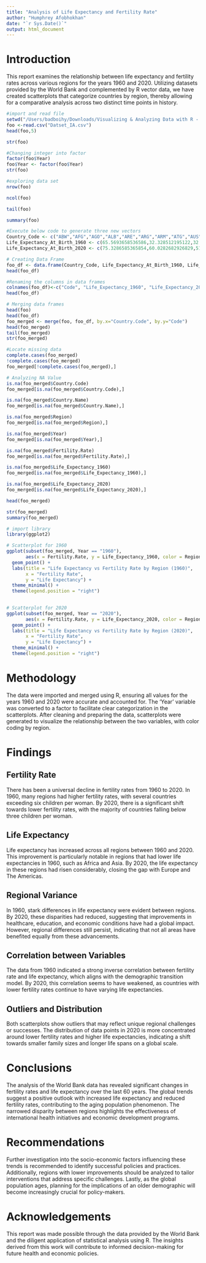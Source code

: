 ```yaml
---
title: "Analysis of Life Expectancy and Fertility Rate"
author: "Humphrey Afobhokhan"
date: "`r Sys.Date()`"
output: html_document
---
```


# Introduction 
  
  This report examines the relationship between life expectancy and fertility rates across various regions for the years 1960 and 2020. Utilizing datasets provided by the World Bank and complemented by R vector data, we have created scatterplots that categorize countries by region, thereby allowing for a comparative analysis across two distinct time points in history.

 
```r
#import and read file
setwd("/Users/badboihy/Downloads/Visualizing & Analyzing Data with R - Methods & Tools/Assignments")
foo <-read.csv("Datset_IA.csv")
head(foo,5)

```

```r
str(foo)
```

```r
#Changing integer into factor
factor(foo$Year)
foo$Year <- factor(foo$Year)
str(foo)
```

```r
#exploring data set
nrow(foo)
```

```r
ncol(foo)
```

```r
tail(foo)
```

```r
summary(foo)
```
```r

#Execute below code to generate three new vectors
Country_Code <- c("ABW","AFG","AGO","ALB","ARE","ARG","ARM","ATG","AUS","AUT","AZE","BDI","BEL","BEN","BFA","BGD","BGR","BHR","BHS","BIH","BLR","BLZ","BOL","BRA","BRB","BRN","BTN","BWA","CAF","CAN","CHE","CHL","CHN","CIV","CMR","COG","COL","COM","CPV","CRI","CUB","CYP","CZE","DEU","DJI","DNK","DOM","DZA","ECU","EGY","ERI","ESP","EST","ETH","FIN","FJI","FRA","FSM","GAB","GBR","GEO","GHA","GIN","GMB","GNB","GNQ","GRC","GRD","GTM","GUM","GUY","HKG","HND","HRV","HTI","HUN","IDN","IND","IRL","IRN","IRQ","ISL","ITA","JAM","JOR","JPN","KAZ","KEN","KGZ","KHM","KIR","KOR","KWT","LAO","LBN","LBR","LBY","LCA","LKA","LSO","LTU","LUX","LVA","MAC","MAR","MDA","MDG","MDV","MEX","MKD","MLI","MLT","MMR","MNE","MNG","MOZ","MRT","MUS","MWI","MYS","NAM","NCL","NER","NGA","NIC","NLD","NOR","NPL","NZL","OMN","PAK","PAN","PER","PHL","PNG","POL","PRI","PRT","PRY","PYF","QAT","ROU","RUS","RWA","SAU","SDN","SEN","SGP","SLB","SLE","SLV","SOM","SSD","STP","SUR","SVK","SVN","SWE","SWZ","SYR","TCD","TGO","THA","TJK","TKM","TLS","TON","TTO","TUN","TUR","TZA","UGA","UKR","URY","USA","UZB","VCT","VEN","VIR","VNM","VUT","WSM","YEM","ZAF","COD","ZMB","ZWE")
Life_Expectancy_At_Birth_1960 <- c(65.5693658536586,32.328512195122,32.9848292682927,62.2543658536585,52.2432195121951,65.2155365853659,65.8634634146342,61.7827317073171,70.8170731707317,68.5856097560976,60.836243902439,41.2360487804878,69.7019512195122,37.2782682926829,34.4779024390244,45.8293170731707,69.2475609756098,52.0893658536585,62.7290487804878,60.2762195121951,67.7080975609756,59.9613658536585,42.1183170731707,54.2054634146342,60.7380487804878,62.5003658536585,32.3593658536585,50.5477317073171,36.4826341463415,71.1331707317073,71.3134146341463,57.4582926829268,43.4658048780488,36.8724146341463,41.523756097561,48.5816341463415,56.716756097561,41.4424390243903,48.8564146341463,60.5761951219512,63.9046585365854,69.5939268292683,70.3487804878049,69.3129512195122,44.0212682926829,72.1765853658537,51.8452682926829,46.1351219512195,53.215,48.0137073170732,37.3629024390244,69.1092682926829,67.9059756097561,38.4057073170732,68.819756097561,55.9584878048781,69.8682926829268,57.5865853658537,39.5701219512195,71.1268292682927,63.4318536585366,45.8314634146342,34.8863902439024,32.0422195121951,37.8404390243902,36.7330487804878,68.1639024390244,59.8159268292683,45.5316341463415,61.2263414634146,60.2787317073171,66.9997073170732,46.2883170731707,64.6086585365854,42.1000975609756,68.0031707317073,48.6403170731707,41.1719512195122,69.691756097561,44.945512195122,48.0306829268293,73.4286585365854,69.1239024390244,64.1918292682927,52.6852682926829,67.6660975609756,58.3675853658537,46.3624146341463,56.1280731707317,41.2320243902439,49.2159756097561,53.0013170731707,60.3479512195122,43.2044634146342,63.2801219512195,34.7831707317073,42.6411951219512,57.303756097561,59.7471463414634,46.5107073170732,69.8473170731707,68.4463902439024,69.7868292682927,64.6609268292683,48.4466341463415,61.8127804878049,39.9746829268293,37.2686341463415,57.0656341463415,60.6228048780488,28.2116097560976,67.6017804878049,42.7363902439024,63.7056097560976,48.3688048780488,35.0037073170732,43.4830975609756,58.7452195121951,37.7736341463415,59.4753414634146,46.8803902439024,58.6390243902439,35.5150487804878,37.1829512195122,46.9988292682927,73.3926829268293,73.549756097561,35.1708292682927,71.2365853658537,42.6670731707317,45.2904634146342,60.8817073170732,47.6915853658537,57.8119268292683,38.462243902439,67.6804878048781,68.7196097560976,62.8089268292683,63.7937073170732,56.3570487804878,61.2060731707317,65.6424390243903,66.0552926829268,42.2492926829268,45.6662682926829,48.1876341463415,38.206,65.6598292682927,49.3817073170732,30.3315365853659,49.9479268292683,36.9658780487805,31.6767073170732,50.4513658536585,59.6801219512195,69.9759268292683,68.9780487804878,73.0056097560976,44.2337804878049,52.768243902439,38.0161219512195,40.2728292682927,54.6993170731707,56.1535365853659,54.4586829268293,33.7271219512195,61.3645365853659,62.6575853658537,42.009756097561,45.3844146341463,43.6538780487805,43.9835609756098,68.2995365853659,67.8963902439025,69.7707317073171,58.8855365853659,57.7238780487805,59.2851219512195,63.7302195121951,59.0670243902439,46.4874878048781,49.969512195122,34.3638048780488,49.0362926829268,41.0180487804878,45.1098048780488,51.5424634146342)
Life_Expectancy_At_Birth_2020 <- c(75.3286585365854,60.0282682926829,51.8661707317073,77.537243902439,77.1956341463415,75.9860975609756,74.5613658536585,75.7786585365854,82.1975609756098,80.890243902439,70.6931463414634,56.2516097560976,80.3853658536585,59.3120243902439,58.2406341463415,71.245243902439,74.4658536585366,76.5459512195122,75.0735365853659,76.2769268292683,72.4707317073171,69.9820487804878,67.9134390243903,74.1224390243903,75.3339512195122,78.5466585365854,69.1029268292683,64.3608048780488,49.8798780487805,81.4011219512195,82.7487804878049,81.1979268292683,75.3530243902439,51.2084634146342,55.0418048780488,61.6663902439024,73.8097317073171,62.9321707317073,72.9723658536585,79.2252195121951,79.2563902439025,79.9497804878049,78.2780487804878,81.0439024390244,61.6864634146342,80.3024390243903,73.3199024390244,74.5689512195122,75.648512195122,70.9257804878049,63.1778780487805,82.4268292682927,76.4243902439025,63.4421951219512,80.8317073170732,69.9179268292683,81.9682926829268,68.9733902439024,63.8435853658537,80.9560975609756,74.079512195122,61.1420731707317,58.216487804878,59.9992682926829,54.8384146341464,57.2908292682927,80.6341463414634,73.1935609756098,71.4863902439024,78.872512195122,66.3100243902439,83.8317073170732,72.9428536585366,77.1268292682927,62.4011463414634,75.2682926829268,68.7046097560976,67.6604146341463,81.0439024390244,75.1259756097561,69.4716829268293,83.1170731707317,82.290243902439,73.4689268292683,73.9014146341463,83.3319512195122,70.45,60.9537804878049,70.2024390243902,67.7720487804878,65.7665853658537,81.459756097561,74.462756097561,65.687243902439,80.1288780487805,60.5203902439024,71.6576829268293,74.9127073170732,74.2402926829268,49.3314634146342,74.1634146341464,81.7975609756098,73.9804878048781,80.3391463414634,73.7090487804878,68.811512195122,64.6739024390244,76.6026097560976,76.5326585365854,75.1870487804878,57.5351951219512,80.7463414634146,65.6540975609756,74.7583658536585,69.0618048780488,54.641512195122,62.8027073170732,74.46,61.466,74.567512195122,64.3438780487805,77.1219512195122,60.8281463414634,52.4421463414634,74.514756097561,81.1048780487805,81.4512195121951,69.222,81.4073170731707,76.8410487804878,65.9636829268293,77.4192195121951,74.2838536585366,68.1315609756097,62.4491707317073,76.8487804878049,78.7111951219512,80.3731707317073,72.7991707317073,76.3340731707317,78.4184878048781,74.4634146341463,71.0731707317073,63.3948292682927,74.1776341463415,63.1670487804878,65.878756097561,82.3463414634146,67.7189268292683,50.3631219512195,72.4981463414634,55.0230243902439,55.2209024390244,66.259512195122,70.99,76.2609756097561,80.2780487804878,81.7048780487805,48.9379268292683,74.7157804878049,51.1914878048781,59.1323658536585,74.2469268292683,69.4001707317073,65.4565609756098,67.5223658536585,72.6403414634147,70.3052926829268,73.6463414634147,75.1759512195122,64.2918292682927,57.7676829268293,71.159512195122,76.8361951219512,78.8414634146341,68.2275853658537,72.8108780487805,74.0744146341464,79.6243902439024,75.756487804878,71.669243902439,73.2503902439024,63.583512195122,56.7365853658537,58.2719268292683,59.2373658536585,55.633)

```



```r
# Creating Data Frame
foo_df <- data.frame(Country_Code, Life_Expectancy_At_Birth_1960, Life_Expectancy_At_Birth_2020)
head(foo_df)
```

```r
#Renaming the columns in data frames
colnames(foo_df)<-c("Code", "Life_Expectancy_1960", "Life_Expectancy_2020")
head(foo_df)
```

```r
# Merging data frames
head(foo)
head(foo_df)
foo_merged <- merge(foo, foo_df, by.x="Country.Code", by.y="Code")
head(foo_merged)
tail(foo_merged)
str(foo_merged)
```

```r
#Locate missing data
complete.cases(foo_merged)
!complete.cases(foo_merged)
foo_merged[!complete.cases(foo_merged),]
```

```r
# Analyzing NA Value
is.na(foo_merged$Country.Code)
foo_merged[is.na(foo_merged$Country.Code),]

is.na(foo_merged$Country.Name)
foo_merged[is.na(foo_merged$Country.Name),]

is.na(foo_merged$Region)
foo_merged[is.na(foo_merged$Region),]

is.na(foo_merged$Year)
foo_merged[is.na(foo_merged$Year),]

is.na(foo_merged$Fertility.Rate)
foo_merged[is.na(foo_merged$Fertility.Rate),]

is.na(foo_merged$Life_Expectancy_1960)
foo_merged[is.na(foo_merged$Life_Expectancy_1960),]

is.na(foo_merged$Life_Expectancy_2020)
foo_merged[is.na(foo_merged$Life_Expectancy_2020),]
```

```r
head(foo_merged)
```

```r
str(foo_merged)
summary(foo_merged)
```


```r
# import library
library(ggplot2)

# Scatterplot for 1960
ggplot(subset(foo_merged, Year == "1960"), 
       aes(x = Fertility.Rate, y = Life_Expectancy_1960, color = Region)) +
  geom_point() +
  labs(title = "Life Expectancy vs Fertility Rate by Region (1960)",
       x = "Fertility Rate",
       y = "Life Expectancy") +
  theme_minimal() +
  theme(legend.position = "right")
  
```

```r
# Scatterplot for 2020
ggplot(subset(foo_merged, Year == "2020"), 
       aes(x = Fertility.Rate, y = Life_Expectancy_2020, color = Region)) +
  geom_point() +
  labs(title = "Life Expectancy vs Fertility Rate by Region (2020)",
       x = "Fertility Rate",
       y = "Life Expectancy") +
  theme_minimal() +
  theme(legend.position = "right")
```


# Methodology

The data were imported and merged using R, ensuring all values for the years 1960 and 2020 were accurate and accounted for. The 'Year' variable was converted to a factor to facilitate clear categorization in the scatterplots. After cleaning and preparing the data, scatterplots were generated to visualize the relationship between the two variables, with color coding by region.

# Findings

## Fertility Rate

There has been a universal decline in fertility rates from 1960 to 2020. In 1960, many regions had higher fertility rates, with several countries exceeding six children per woman. By 2020, there is a significant shift towards lower fertility rates, with the majority of countries falling below three children per woman.

## Life Expectancy

Life expectancy has increased across all regions between 1960 and 2020. This improvement is particularly notable in regions that had lower life expectancies in 1960, such as Africa and Asia. By 2020, the life expectancy in these regions had risen considerably, closing the gap with Europe and The Americas.

## Regional Variance

In 1960, stark differences in life expectancy were evident between regions. By 2020, these disparities had reduced, suggesting that improvements in healthcare, education, and economic conditions have had a global impact. However, regional differences still persist, indicating that not all areas have benefited equally from these advancements.

## Correlation between Variables

The data from 1960 indicated a strong inverse correlation between fertility rate and life expectancy, which aligns with the demographic transition model. By 2020, this correlation seems to have weakened, as countries with lower fertility rates continue to have varying life expectancies.

## Outliers and Distribution

Both scatterplots show outliers that may reflect unique regional challenges or successes. The distribution of data points in 2020 is more concentrated around lower fertility rates and higher life expectancies, indicating a shift towards smaller family sizes and longer life spans on a global scale.

# Conclusions

The analysis of the World Bank data has revealed significant changes in fertility rates and life expectancy over the last 60 years. The global trends suggest a positive outlook with increased life expectancy and reduced fertility rates, contributing to the aging population phenomenon. The narrowed disparity between regions highlights the effectiveness of international health initiatives and economic development programs.

# Recommendations

Further investigation into the socio-economic factors influencing these trends is recommended to identify successful policies and practices. Additionally, regions with lower improvements should be analyzed to tailor interventions that address specific challenges. Lastly, as the global population ages, planning for the implications of an older demographic will become increasingly crucial for policy-makers.

# Acknowledgements

This report was made possible through the data provided by the World Bank and the diligent application of statistical analysis using R. The insights derived from this work will contribute to informed decision-making for future health and economic policies.



